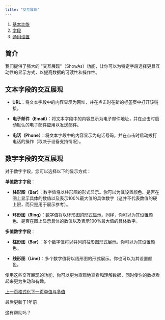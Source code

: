 ```yaml
---
title: "交互展现"
---
```


1. [基本功能](/ji-ben-gong-neng)
2. [字段](/ji-ben-gong-neng/zi-duan)
3. [通用设置](/ji-ben-gong-neng/zi-duan/tong-yong)

## 简介

我们提供了强大的 "交互展现"（ShowAs）功能，让你可以为特定字段选择更具互动性的显示方式，以提高数据的可读性和操作性。

## 文本字段的交互展现

* **URL**：将文本字段中的内容显示为网址，并在点击时在新的标签页中打开该链接。

* **电子邮件（Email）**：将文本字段中的内容显示为电子邮件地址，并在点击时启动默认的电子邮件应用以发送邮件。

* **电话（Phone）**：将文本字段中的内容显示为电话号码，并在点击时启动拨打电话的操作（取决于设备支持情况）。

## 数字字段的交互展现

对于数字字段，您可以选择以下的显示方式：

**单值数字字段**：

* **柱形图（Bar）**：数字值将以柱形图的形式显示。你可以为其设置颜色、是否在图上显示具体的数值以及表示100%最大值的具体数字（这并不代表数值的硬上限，而只是用于展示参考）。

* **环形图（Ring）**：数字值将以环形图的形式显示。同样，你可以为其设置颜色、是否在图上显示具体的数值以及表示100%最大值的具体数字。

**多值数字字段**：

* **柱形图（Bar）**：多个数字值将以并列的柱形图形式展示。你可以为其设置颜色。

* **线形图（Line）**：多个数字值将以线形图的形式展示。你也可以为其设置颜色。

使用这些交互展现的功能，你可以更为直观地查看和理解数据，同时使你的数据看起来更为生动和有趣。

[上一页格式化](/ji-ben-gong-neng/zi-duan/tong-yong/ge-shi-hua)[下一页单值与多值](/ji-ben-gong-neng/zi-duan/tong-yong/dan-zhi-yu-duo-zhi)

最后更新于1年前

这有帮助吗？
